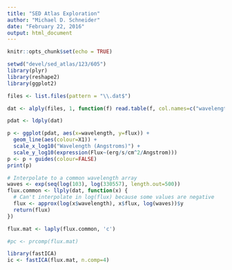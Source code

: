 ```yaml
---
title: "SED Atlas Exploration"
author: "Michael D. Schneider"
date: "February 22, 2016"
output: html_document
---
```


```r
knitr::opts_chunk$set(echo = TRUE)
```


```r
setwd("devel/sed_atlas/123/605")
library(plyr)
library(reshape2)
library(ggplot2)

files <- list.files(pattern = "\\.dat$")

dat <- alply(files, 1, function(f) read.table(f, col.names=c("wavelength", "flux", "obs_wavelength", "source")))
```


```r
pdat <- ldply(dat)

p <- ggplot(pdat, aes(x=wavelength, y=flux)) + 
  geom_line(aes(colour=X1)) + 
  scale_x_log10("Wavelength (Angstroms)") + 
  scale_y_log10(expression(Flux~(erg/s/cm^2/Angstrom)))
p <- p + guides(colour=FALSE)
print(p)
```

```r
# Interpolate to a common wavelength array
waves <- exp(seq(log(103), log(330557), length.out=500))
flux.common <- llply(dat, function(x) {
  # Can't interpolate in log(flux) because some values are negative
  flux <- approx(log(x$wavelength), x$flux, log(waves))$y
  return(flux)
})

flux.mat <- laply(flux.common, 'c')

#pc <- prcomp(flux.mat)

library(fastICA)
ic <- fastICA(flux.mat, n.comp=4)
```


